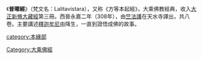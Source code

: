 {{佛教}}
{{Unreferenced|time=2011-12-16T20:40:40+00:00 }}

《'''普曜經'''》（梵文名：Lalitavistara），又称《方等本起經》，大乘佛教經典，收入[[大正新脩大藏經|大正新脩大藏經]]第三冊。西晉永嘉二年（308年），由[[竺法護|竺法護]]在天水寺譯出，共八卷。主要講述[[釋迦牟尼|釋迦牟尼]]由降生，一直到證悟成佛的故事。

{{Wikisource|佛說普曜經}}
{{China-buddhism-book-benyuan}}
{{佛教小作品}}

[[category:本緣部|category:本緣部]]
[[Category:大乘佛經|Category:大乘佛經]]
